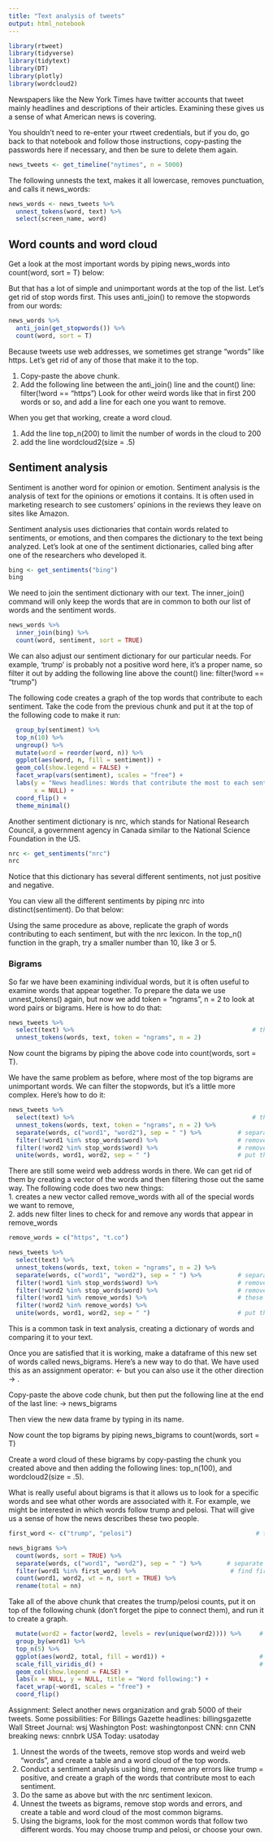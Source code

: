 ```yaml
---
title: "Text analysis of tweets"
output: html_notebook
---
```


```r
library(rtweet)
library(tidyverse)
library(tidytext)
library(DT)
library(plotly)
library(wordcloud2)
```


Newspapers like the New York Times have twitter accounts that tweet mainly headlines and descriptions of their articles. Examining these gives us a sense of what American news is covering.

You shouldn't need to re-enter your rtweet credentials, but if you do, go back to that notebook and follow those instructions, copy-pasting the passwords here if necessary, and then be sure to delete them again.

```r
news_tweets <- get_timeline("nytimes", n = 5000)

```


The following unnests the text, makes it all lowercase, removes punctuation, and calls it news_words:

```r
news_words <- news_tweets %>% 
  unnest_tokens(word, text) %>% 
  select(screen_name, word)

```


## Word counts and word cloud

Get a look at the most important words by piping news_words into count(word, sort = T) below:







But that has a lot of simple and unimportant words at the top of the list. Let's get rid of stop words first. This uses anti_join() to remove the stopwords from our words:

```r
news_words %>% 
  anti_join(get_stopwords()) %>% 
  count(word, sort = T)
```


Because tweets use web addresses, we sometimes get strange "words" like https. Let's get rid of any of those that make it to the top. 

1. Copy-paste the above chunk.  
2. Add the following line between the anti_join() line and the count() line:
filter(!word == "https")
Look for other weird words like that in first 200 words or so, and add a line for each one you want to remove.








When you get that working, create a word cloud.

1. Add the line top_n(200) to limit the number of words in the cloud to 200
2. add the line wordcloud2(size = .5)















## Sentiment analysis

Sentiment is another word for opinion or emotion. Sentiment analysis is the analysis of text for the opinions or emotions it contains. It is often used in marketing research to see customers' opinions in the reviews they leave on sites like Amazon.

Sentiment analysis uses dictionaries that contain words related to sentiments, or emotions, and then compares the dictionary to the text being analyzed. Let's look at one of the sentiment dictionaries, called bing after one of the researchers who developed it.

```r
bing <- get_sentiments("bing")
bing
```



We need to join the sentiment dictionary with our text. The inner_join() command will only keep the words that are in common to both our list of words and the sentiment words.

```r
news_words %>% 
  inner_join(bing) %>% 
  count(word, sentiment, sort = TRUE)

```



We can also adjust our sentiment dictionary for our particular needs. For example, 'trump' is probably not a positive word here, it's a proper name, so filter it out by adding the following line above the count() line: 
filter(!word == "trump")








The following code creates a graph of the top words that contribute to each sentiment. Take the code from the previous chunk and put it at the top of the following code to make it run:

```r


  group_by(sentiment) %>%
  top_n(10) %>%
  ungroup() %>%
  mutate(word = reorder(word, n)) %>%
  ggplot(aes(word, n, fill = sentiment)) +
  geom_col(show.legend = FALSE) +
  facet_wrap(vars(sentiment), scales = "free") +
  labs(y = "News headlines: Words that contribute the most to each sentiment",
       x = NULL) +
  coord_flip() +
  theme_minimal()
```



Another sentiment dictionary is nrc, which stands for National Research Council, a government agency in Canada similar to the National Science Foundation in the US.


```r
nrc <- get_sentiments("nrc")
nrc
```



Notice that this dictionary has several different sentiments, not just positive and negative. 

You can view all the different sentiments by piping nrc into distinct(sentiment). Do that below:










Using the same procedure as above, replicate the graph of words contributing to each sentiment, but with the nrc lexicon. In the top_n() function in the graph, try a smaller number than 10, like 3 or 5.













### Bigrams

So far we have been examining individual words, but it is often useful to examine words that appear together. To prepare the data we use unnest_tokens() again, but now we add token = "ngrams", n = 2 to look at word pairs or bigrams. Here is how to do that:

```r

news_tweets %>%
  select(text) %>%                                                 # this selects just the text of the tweets
  unnest_tokens(words, text, token = "ngrams", n = 2)

```


Now count the bigrams by piping the above code into count(words, sort = T).






We have the same problem as before, where most of the top bigrams are unimportant words. We can filter the stopwords, but it's a little more complex. Here's how to do it:

```r
news_tweets %>%
  select(text) %>%                                                 # this selects just the text of the tweets
  unnest_tokens(words, text, token = "ngrams", n = 2) %>% 
  separate(words, c("word1", "word2"), sep = " ") %>%          # separate them temporarily
  filter(!word1 %in% stop_words$word) %>%                      # remove if first word is a stop word
  filter(!word2 %in% stop_words$word) %>%                      # remove if second word is a stop word   
  unite(words, word1, word2, sep = " ")                        # put them back together

```







There are still some weird web address words in there. We can get rid of them by creating a vector of the words and then filtering those out the same way. The following code does two new things:  
1. creates a new vector called remove_words with all of the special words we want to remove,  
2. adds new filter lines to check for and remove any words that appear in remove_words  

```r
remove_words = c("https", "t.co")

news_tweets %>%
  select(text) %>%                                                 
  unnest_tokens(words, text, token = "ngrams", n = 2) %>% 
  separate(words, c("word1", "word2"), sep = " ") %>%          # separate them temporarily
  filter(!word1 %in% stop_words$word) %>%                      # remove if first word is a stop word
  filter(!word2 %in% stop_words$word) %>%                      # remove if second word is a stop word   
  filter(!word1 %in% remove_words) %>%                         # these two lines remove our remove_words
  filter(!word2 %in% remove_words) %>%                         
  unite(words, word1, word2, sep = " ")                        # put them back together

```


This is a common task in text analysis, creating a dictionary of words and comparing it to your text.

Once you are satisfied that it is working, make a dataframe of this new set of words called news_bigrams. Here's a new way to do that. We have used this as an assignment operator: <- but you can also use it the other direction -> .

Copy-paste the above code chunk, but then put the following line at the end of the last line:
-> news_bigrams

Then view the new data frame by typing in its name.









Now count the top bigrams by piping news_bigrams to count(words, sort = T)








Create a word cloud of these bigrams by copy-pasting the chunk you created above and then adding the following lines: top_n(100), and wordcloud2(size = .5).










What is really useful about bigrams is that it allows us to look for a specific words and see what other words are associated with it. For example, we might be interested in which words follow trump and pelosi. That will give us a sense of how the news describes these two people.


```r
first_word <- c("trump", "pelosi")                                  # these need to be lowercase

news_bigrams %>%             
  count(words, sort = TRUE) %>%
  separate(words, c("word1", "word2"), sep = " ") %>%       # separate the two words
  filter(word1 %in% first_word) %>%                          # find first words from our list
  count(word1, word2, wt = n, sort = TRUE) %>% 
  rename(total = nn)

```


Take all of the above chunk that creates the trump/pelosi counts, put it on top of the following chunk (don't forget the pipe to connect them), and run it to create a graph.


```r




  mutate(word2 = factor(word2, levels = rev(unique(word2)))) %>%     # put the words in order
  group_by(word1) %>% 
  top_n(5) %>% 
  ggplot(aes(word2, total, fill = word1)) +                          #
  scale_fill_viridis_d() +                                           # set the color palette
  geom_col(show.legend = FALSE) +
  labs(x = NULL, y = NULL, title = "Word following:") +
  facet_wrap(~word1, scales = "free") +
  coord_flip()

```













Assignment:
Select another news organization and grab 5000 of their tweets.
Some possibilities:
For Billings Gazette headlines: billingsgazette
Wall Street Journal: wsj
Washington Post: washingtonpost
CNN: cnn
CNN breaking news: cnnbrk
USA Today: usatoday

1. Unnest the words of the tweets, remove stop words and weird web "words", and create a table and a word cloud of the top words.  
2. Conduct a sentiment analysis using bing, remove any errors like trump = positive, and create a graph of the words that contribute most to each sentiment.  
3. Do the same as above but with the nrc sentiment lexicon.  
4. Unnest the tweets as bigrams, remove stop words and errors, and create a table and word cloud of the most common bigrams.  
5. Using the bigrams, look for the most common words that follow two different words. You may choose trump and pelosi, or choose your own.  




